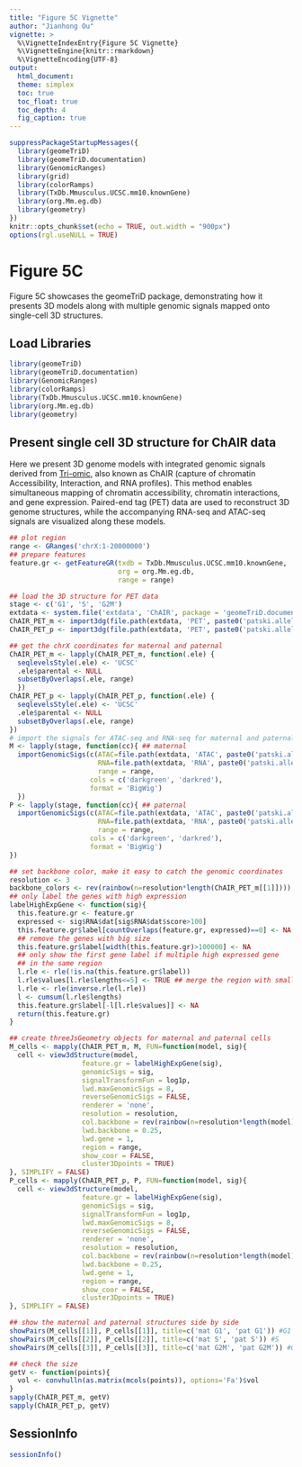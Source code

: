 ```yaml
---
title: "Figure 5C Vignette"
author: "Jianhong Ou"
vignette: >
  %\VignetteIndexEntry{Figure 5C Vignette}
  %\VignetteEngine{knitr::rmarkdown}
  %\VignetteEncoding{UTF-8}
output:
  html_document:
  theme: simplex
  toc: true
  toc_float: true
  toc_depth: 4
  fig_caption: true
---
```


```r
suppressPackageStartupMessages({
  library(geomeTriD)
  library(geomeTriD.documentation)
  library(GenomicRanges)
  library(grid)
  library(colorRamps)
  library(TxDb.Mmusculus.UCSC.mm10.knownGene)
  library(org.Mm.eg.db)
  library(geometry)
})
knitr::opts_chunk$set(echo = TRUE, out.width = "900px")
options(rgl.useNULL = TRUE)
```

# Figure 5C

Figure 5C showcases the geomeTriD package, demonstrating how it presents 3D models along with multiple genomic signals mapped onto single-cell 3D structures.

## Load Libraries

```r
library(geomeTriD)
library(geomeTriD.documentation)
library(GenomicRanges)
library(colorRamps)
library(TxDb.Mmusculus.UCSC.mm10.knownGene)
library(org.Mm.eg.db)
library(geometry)
```

## Present single cell 3D structure for ChAIR data

Here we present 3D genome models with integrated genomic signals derived from [Tri-omic](https://doi.org/10.1038/s41592-025-02658-7), also known as ChAIR (capture of chromatin Accessibility, Interaction, and RNA profiles). This method enables simultaneous mapping of chromatin accessibility, chromatin interactions, and gene expression. Paired-end tag (PET) data are used to reconstruct 3D genome structures, while the accompanying RNA-seq and ATAC-seq signals are visualized along these models.

```r
## plot region
range <- GRanges('chrX:1-20000000')
## prepare features
feature.gr <- getFeatureGR(txdb = TxDb.Mmusculus.UCSC.mm10.knownGene,
                           org = org.Mm.eg.db,
                           range = range)

## load the 3D structure for PET data
stage <- c('G1', 'S', 'G2M')
extdata <- system.file('extdata', 'ChAIR', package = 'geomeTriD.documentation')
ChAIR_PET_m <- import3dg(file.path(extdata, 'PET', paste0('patski.allele.', stage, '_2_m.pairs.chrX.3dg.gz')))
ChAIR_PET_p <- import3dg(file.path(extdata, 'PET', paste0('patski.allele.', stage, '_2_p.pairs.chrX.3dg.gz')))
```

```r
## get the chrX coordinates for maternal and paternal
ChAIR_PET_m <- lapply(ChAIR_PET_m, function(.ele) {
  seqlevelsStyle(.ele) <- 'UCSC'
  .ele$parental <- NULL
  subsetByOverlaps(.ele, range)
  })
ChAIR_PET_p <- lapply(ChAIR_PET_p, function(.ele) {
  seqlevelsStyle(.ele) <- 'UCSC'
  .ele$parental <- NULL
  subsetByOverlaps(.ele, range)
})
# import the signals for ATAC-seq and RNA-seq for maternal and paternal
M <- lapply(stage, function(cc){ ## maternal
  importGenomicSigs(c(ATAC=file.path(extdata, 'ATAC', paste0('patski.allele.', cc, '_2.M.bw')),
                      RNA=file.path(extdata, 'RNA', paste0('patski.allele.', cc, '_2.M.bw'))),
                      range = range,
                    cols = c('darkgreen', 'darkred'),
                    format = 'BigWig')
  })
P <- lapply(stage, function(cc){ ## paternal
  importGenomicSigs(c(ATAC=file.path(extdata, 'ATAC', paste0('patski.allele.', cc, '_2.M.bw')),
                      RNA=file.path(extdata, 'RNA', paste0('patski.allele.', cc, '_2.M.bw'))),
                      range = range,
                    cols = c('darkgreen', 'darkred'),
                    format = 'BigWig')
})

## set backbone color, make it easy to catch the genomic coordinates
resolution <- 3
backbone_colors <- rev(rainbow(n=resolution*length(ChAIR_PET_m[[1]])))
## only label the genes with high expression
labelHighExpGene <- function(sig){
  this.feature.gr <- feature.gr
  expressed <- sig$RNA$dat[sig$RNA$dat$score>100]
  this.feature.gr$label[countOverlaps(feature.gr, expressed)==0] <- NA
  ## remove the genes with big size
  this.feature.gr$label[width(this.feature.gr)>100000] <- NA
  ## only show the first gene label if multiple high expressed gene
  ## in the same region
  l.rle <- rle(!is.na(this.feature.gr$label))
  l.rle$values[l.rle$lengths<=5] <- TRUE ## merge the region with small gap
  l.rle <- rle(inverse.rle(l.rle))
  l <- cumsum(l.rle$lengths)
  this.feature.gr$label[-l[l.rle$values]] <- NA
  return(this.feature.gr)
}

## create threeJsGeometry objects for maternal and paternal cells
M_cells <- mapply(ChAIR_PET_m, M, FUN=function(model, sig){
  cell <- view3dStructure(model,
                  feature.gr = labelHighExpGene(sig),
                  genomicSigs = sig,
                  signalTransformFun = log1p,
                  lwd.maxGenomicSigs = 8,
                  reverseGenomicSigs = FALSE,
                  renderer = 'none',
                  resolution = resolution,
                  col.backbone = rev(rainbow(n=resolution*length(model))),
                  lwd.backbone = 0.25,
                  lwd.gene = 1,
                  region = range,
                  show_coor = FALSE,
                  cluster3Dpoints = TRUE)
}, SIMPLIFY = FALSE)
P_cells <- mapply(ChAIR_PET_p, P, FUN=function(model, sig){
  cell <- view3dStructure(model,
                  feature.gr = labelHighExpGene(sig),
                  genomicSigs = sig,
                  signalTransformFun = log1p,
                  lwd.maxGenomicSigs = 8,
                  reverseGenomicSigs = FALSE,
                  renderer = 'none',
                  resolution = resolution,
                  col.backbone = rev(rainbow(n=resolution*length(model))),
                  lwd.backbone = 0.25,
                  lwd.gene = 1,
                  region = range,
                  show_coor = FALSE,
                  cluster3Dpoints = TRUE)
}, SIMPLIFY = FALSE)

## show the maternal and paternal structures side by side
showPairs(M_cells[[1]], P_cells[[1]], title=c('mat G1', 'pat G1')) #G1
showPairs(M_cells[[2]], P_cells[[2]], title=c('mat S', 'pat S')) #S
showPairs(M_cells[[3]], P_cells[[3]], title=c('mat G2M', 'pat G2M')) #G2M

## check the size 
getV <- function(points){
  vol <- convhulln(as.matrix(mcols(points)), options='Fa')$vol
}
sapply(ChAIR_PET_m, getV)
sapply(ChAIR_PET_p, getV)
```

## SessionInfo

```r
sessionInfo()
```